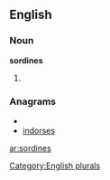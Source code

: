 ==English==

===Noun===
'''sordines'''

# {{plural of|[[sordine]]}}

===Anagrams===
* {{alphagram|deinorss}}
* [[indorses#English|indorses]]

[[Category:English plurals]]

[[ar:sordines]]